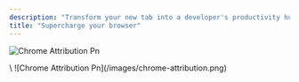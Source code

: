 ```yaml
---
description: "Transform your new tab into a developer's productivity hub with built in native tools, quick navigation, fast search, smart bookmarks and much more"
title: "Supercharge your browser"
---
```



![Chrome Attribution Pn](/images/chrome-attribution.png)

<CardGroup cols={2}>
  <Card title="New Card" icon="sparkles">
    
  </Card>
  <Card title="New Card" icon="sparkles" href="https://chromewebstore.google.com/detail/collectordev-supercharge/fhhldbfombjdnjnpeojjohloohmbanda?authuser=2&hl=en" cta="Download">
    \
    ![Chrome Attribution Pn](/images/chrome-attribution.png)
  </Card>
</CardGroup>